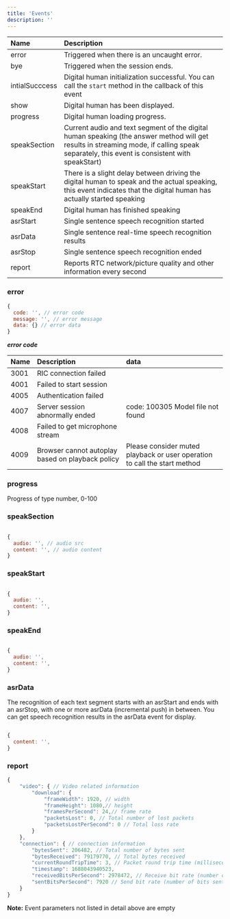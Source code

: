 ```yaml
---
title: 'Events'
description: ''
---
```


| Name           | Description                                                  |
| :------------- | :----------------------------------------------------------- |
| error       | Triggered when there is an uncaught error. |
| bye           | Triggered when the session ends.                                |
| intialSucccess          | Digital human initialization successful. You can call the `start` method in the callback of this event |
| show         | Digital human has been displayed. |
| progress         | Digital human loading progress. |
| speakSection         | Current audio and text segment of the digital human speaking (the answer method will get results in streaming mode, if calling speak separately, this event is consistent with speakStart) |
| speakStart         | There is a slight delay between driving the digital human to speak and the actual speaking, this event indicates that the digital human has actually started speaking |
| speakEnd         | Digital human has finished speaking |
| asrStart | Single sentence speech recognition started |
| asrData | Single sentence real-time speech recognition results |
| asrStop | Single sentence speech recognition ended |
| report | Reports RTC network/picture quality and other information every second |

### error

```javascript
{
  code: '', // error code 
  message: '', // error message 
  data: {} // error data
}

```

***error code***


| Name           | Description   | data |
| :------------- | :----------| :---------- |
| 3001 | RIC connection failed| |
| 4001 | Failed to start session | |
| 4005 | Authentication failed | |
| 4007 | Server session abnormally ended | code: 100305 Model file not found|
| 4008 | Failed to get microphone stream | |
| 4009 | Browser cannot autoplay based on playback policy | Please consider muted playback or user operation to call the start method|

### progress 

Progress of type number, 0-100

### speakSection 

```javascript

{
  audio: '', // audio src
  content: '', // audio content
}

```

### speakStart 

```javascript

{
  audio: '',
  content: '',
}

```

### speakEnd 

```javascript

{
  audio: '',
  content: '',
}

```

### asrData
The recognition of each text segment starts with an asrStart and ends with an asrStop, with one or more asrData (incremental push) in between. You can get speech recognition results in the asrData event for display.
```javascript

{
  content: '',
}

```

### report 

```javascript
{
    "video": { // Video related information
        "download": {
            "frameWidth": 1920, // width
            "frameHeight": 1080,// height
            "framesPerSecond": 24,// frame rate
            "packetsLost": 0, // Total number of lost packets
            "packetsLostPerSecond": 0 // Total loss rate
        }
    },
    "connection": { // connection information
        "bytesSent": 206482, // Total number of bytes sent
        "bytesReceived": 79179770, // Total bytes received
        "currentRoundTripTime": 3, // Packet round trip time (milliseconds), the larger the time, the more delayed the screen
        "timestamp": 1688043940523,
        "receivedBitsPerSecond": 2978472, // Receive bit rate (number of bits received per second, 1Mb = 1024^2 bits)
        "sentBitsPerSecond": 7920 // Send bit rate (number of bits sent per second, 1Mb = 1024^2 bits)
    }
}
```
**Note:** Event parameters not listed in detail above are empty